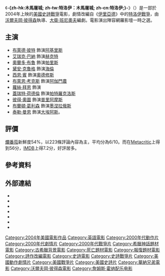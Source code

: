 {{noteTA
|T=zh-hk:木馬屠城; zh-tw:特洛伊：木馬屠城; zh-cn:特洛伊;
|G1=Show}}
{{Infobox film
| name           = -{zh-hk:木馬屠城; zh-tw:特洛伊：木馬屠城; zh-cn:特洛伊;}-
| original_name = {{lang|en|''Troy''}}
| image          = Troy2004Poster.jpg
| caption        = 
| director       = [[沃爾夫岡·彼得森|沃爾夫岡·彼得森]]
| producer       = [[沃尔夫冈·彼得森|沃爾夫岡·彼得森]]<br />戴安娜·雷斯本<br />科林·威爾遜
| writer         = [[大衛·班尼奧夫|大衛·班尼奧夫]]
| starring       = [[布萊德·彼特|布萊德·彼特]]<br />[[艾瑞克·巴納|艾瑞克·巴納]]<br />[[奧蘭多·布魯|奧蘭多·布魯]]<br />[[黛安·克魯格|黛安·克魯格]]<br />[[布萊恩·考克斯|布萊恩·考克斯]]<br />[[西恩·賓|西恩·賓]]<br />布蘭登·葛里森<br />[[彼得·奧圖|彼得·奧圖]]
| music          = [[詹姆斯·霍納|詹姆斯·霍納]]
| cinematography = 羅傑·普拉特
| editing        = 彼得·漢斯
| studio         = B計畫娛樂
| distributor    = [[華納兄弟|華納兄弟]]
| released       = {{Film date|2004|5|14}}
| runtime        = 163分鐘
| country        = {{USA}}
| language       = 英語
| budget         = 1億7500萬美元
| gross          = 4億9740萬美元<ref>{{cite web |url=http://boxofficemojo.com/movies/?id=troy.htm |title=Troy (2004) |work=''[[Box_Office_Mojo|Box Office Mojo]]'' |accessdate=2010-12-03 |language=en |archive-date=2011-09-02 |archive-url=https://web.archive.org/web/20110902003829/http://www.boxofficemojo.com/movies/?id=troy.htm |dead-url=no }}</ref>
| cn_name        = 特洛伊
| hk_name        = 木馬屠城
| tw_name        = 特洛伊：木馬屠城
}}
《'''-{zh-hk:木馬屠城; zh-tw:特洛伊：木馬屠城; zh-cn:特洛伊;}-'''》（{{lang-en|''Troy''}}）是一部於2004年上映的[[美國|美國]][[史詩電影|史詩]][[戰爭片|戰爭]]電影，劇情改編自《[[伊里亞德|伊里亞德]]》中的[[特洛伊戰爭|特洛伊戰爭]]，由[[沃爾夫岡·彼得森|沃爾夫岡·彼得森]]執導、[[大衛·班尼奧夫|大衛·班尼奧夫]]編劇。電影演出陣容網羅影壇一時之選。
== 主演 ==
*[[布萊德·彼特|布萊德·彼特]] 飾演[[阿基里斯|阿基里斯]]
*[[艾瑞克·巴納|艾瑞克·巴納]] 飾演[[赫克特|赫克特]]
*[[奧蘭多·布魯|奧蘭多·布魯]] 飾演[[帕里斯|帕里斯]]
*[[黛安·克魯格|黛安·克魯格]] 飾演[[海倫_(神話)|海倫]]
*[[西恩·賓|西恩·賓]] 飾演[[奧德修斯|奧德修斯]]
*[[布莱恩·考克斯_(演员)|布萊恩·考克斯]] 飾演[[阿伽門農|阿伽門農]]
*[[蘿絲·拜恩|蘿絲·拜恩]] 飾演{{link-en|布里塞斯|Briseis}}
*[[蓋瑞特·荷德倫|蓋瑞特·荷德倫]] 飾演[[帕特羅克洛斯|帕特羅克洛斯]]
*[[彼得·奧圖|彼得·奧圖]] 飾演[[普里阿摩斯|普里阿摩斯]]
*[[布蘭頓·葛利森|布蘭頓·葛利森]] 飾演[[墨涅拉俄斯|墨涅拉俄斯]]
*[[泰勒·曼恩|泰勒·曼恩]] 飾演[[大埃阿斯|大埃阿斯]]。

== 評價 ==
[[爛番茄|爛番茄]]新鮮度54%，以223條評論內容為主，平均分為6/10。而在[[Metacritic|Metacritic]]上得到56分，[[IMDB|IMDB]]上得7.2分，好評居多。

== 參考資料 ==
{{reflist}}

== 外部連結 ==
* {{Official|http://troymovie.warnerbros.com}}
* {{IMDb title|0332452}}
* {{Allmovie title|286522}}
* {{douban|1308751}}
* {{Rotten-tomatoes|troy}}
* {{Metacritic film|troy}}
* {{Mojo title|troy}}

{{Authority control}}
{{DEFAULTSORT:Troy}}
[[Category:2004年美國電影作品|Category:2004年美國電影作品]]
[[Category:英語電影|Category:英語電影]]
[[Category:2000年代動作片|Category:2000年代動作片]]
[[Category:2000年代劇情片|Category:2000年代劇情片]]
[[Category:2000年代戰爭片|Category:2000年代戰爭片]]
[[Category:希臘神話題材電影|Category:希臘神話題材電影]]
[[Category:古希臘背景電影|Category:古希臘背景電影]]
[[Category:死亡題材電影|Category:死亡題材電影]]
[[Category:報復題材電影|Category:報復題材電影]]
[[Category:詩作改編電影|Category:詩作改編電影]]
[[Category:史詩電影|Category:史詩電影]]
[[Category:史詩戰爭片|Category:史詩戰爭片]]
[[Category:美國動作劇情片|Category:美國動作劇情片]]
[[Category:美國戰爭片|Category:美國戰爭片]]
[[Category:美國史詩片|Category:美國史詩片]]
[[Category:華納兄弟電影|Category:華納兄弟電影]]
[[Category:沃爾夫岡·彼得森電影|Category:沃爾夫岡·彼得森電影]]
[[Category:詹姆斯·霍纳配乐电影|Category:詹姆斯·霍纳配乐电影]]